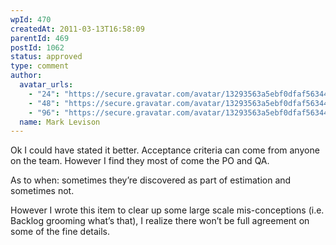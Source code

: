 ```yaml
---
wpId: 470
createdAt: 2011-03-13T16:58:09
parentId: 469
postId: 1062
status: approved
type: comment
author:
  avatar_urls:
    - "24": "https://secure.gravatar.com/avatar/13293563a5ebf0dfaf56344996d77811?s=24&d=mm&r=g"
    - "48": "https://secure.gravatar.com/avatar/13293563a5ebf0dfaf56344996d77811?s=48&d=mm&r=g"
    - "96": "https://secure.gravatar.com/avatar/13293563a5ebf0dfaf56344996d77811?s=96&d=mm&r=g"
  name: Mark Levison
---
```


Ok I could have stated it better. Acceptance criteria can come from anyone on the team. However I find they most of come the PO and QA.

As to when: sometimes they’re discovered as part of estimation and sometimes not.

However I wrote this item to clear up some large scale mis-conceptions (i.e. Backlog grooming what’s that), I realize there won’t be full agreement on some of the fine details.